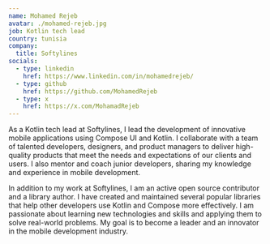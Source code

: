 ```yaml
---
name: Mohamed Rejeb
avatar: ./mohamed-rejeb.jpg
job: Kotlin tech lead
country: tunisia
company:
  title: Softylines
socials:
  - type: linkedin
    href: https://www.linkedin.com/in/mohamedrejeb/
  - type: github
    href: https://github.com/MohamedRejeb
  - type: x
    href: https://x.com/MohamadRejeb
---
```


As a Kotlin tech lead at Softylines, I lead the development of innovative mobile applications using Compose UI and Kotlin. I collaborate with a team of talented developers, designers, and product managers to deliver high-quality products that meet the needs and expectations of our clients and users. I also mentor and coach junior developers, sharing my knowledge and experience in mobile development.

In addition to my work at Softylines, I am an active open source contributor and a library author. I have created and maintained several popular libraries that help other developers use Kotlin and Compose more effectively. I am passionate about learning new technologies and skills and applying them to solve real-world problems. My goal is to become a leader and an innovator in the mobile development industry.
